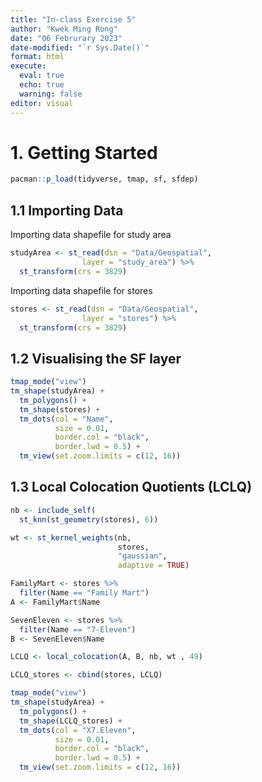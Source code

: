 ```yaml
---
title: "In-class Exercise 5"
author: "Kwek Ming Rong"
date: "06 Februrary 2023"
date-modified: "`r Sys.Date()`"
format: html
execute:
  eval: true
  echo: true
  warning: false
editor: visual
---
```


# 1. Getting Started 

```r
pacman::p_load(tidyverse, tmap, sf, sfdep)
```

## 1.1 Importing Data

Importing data shapefile for study area
```r
studyArea <- st_read(dsn = "Data/Geospatial", 
                layer = "study_area") %>%
  st_transform(crs = 3829)
```

Importing data shapefile for stores
```r
stores <- st_read(dsn = "Data/Geospatial", 
                layer = "stores") %>%
  st_transform(crs = 3829)
```

## 1.2 Visualising the SF layer

```r
tmap_mode("view")
tm_shape(studyArea) +
  tm_polygons() +
  tm_shape(stores) +
  tm_dots(col = "Name", 
          size = 0.01,
          border.col = "black",
          border.lwd = 0.5) +
  tm_view(set.zoom.limits = c(12, 16))
```

## 1.3 Local Colocation Quotients (LCLQ)

```r
nb <- include_self(
  st_knn(st_geometry(stores), 6))
```

```r
wt <- st_kernel_weights(nb,
                        stores, 
                        "gaussian",
                        adaptive = TRUE)
```

```r
FamilyMart <- stores %>%
  filter(Name == "Family Mart")
A <- FamilyMart$Name
```

```r
SevenEleven <- stores %>%
  filter(Name == "7-Eleven")
B <- SevenEleven$Name
```

```r
LCLQ <- local_colocation(A, B, nb, wt , 49)
```

```r
LCLQ_stores <- cbind(stores, LCLQ)
```

```r
tmap_mode("view")
tm_shape(studyArea) +
  tm_polygons() +
  tm_shape(LCLQ_stores) +
  tm_dots(col = "X7.Eleven", 
          size = 0.01,
          border.col = "black",
          border.lwd = 0.5) +
  tm_view(set.zoom.limits = c(12, 16))
```